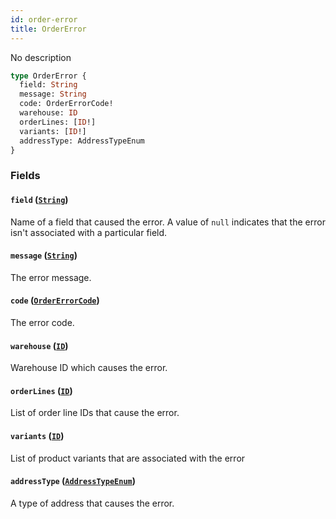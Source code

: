 ```yaml
---
id: order-error
title: OrderError
---
```


No description

```graphql
type OrderError {
  field: String
  message: String
  code: OrderErrorCode!
  warehouse: ID
  orderLines: [ID!]
  variants: [ID!]
  addressType: AddressTypeEnum
}
```

### Fields

#### `field` ([`String`](../../../developer/api-reference/scalars/string))

Name of a field that caused the error. A value of `null` indicates that the error isn't associated with a particular field.

#### `message` ([`String`](../../../developer/api-reference/scalars/string))

The error message.

#### `code` ([`OrderErrorCode`](../../../developer/api-reference/enums/order-error-code))

The error code.

#### `warehouse` ([`ID`](../../../developer/api-reference/scalars/id))

Warehouse ID which causes the error.

#### `orderLines` ([`ID`](../../../developer/api-reference/scalars/id))

List of order line IDs that cause the error.

#### `variants` ([`ID`](../../../developer/api-reference/scalars/id))

List of product variants that are associated with the error

#### `addressType` ([`AddressTypeEnum`](../../../developer/api-reference/enums/address-type-enum))

A type of address that causes the error.
